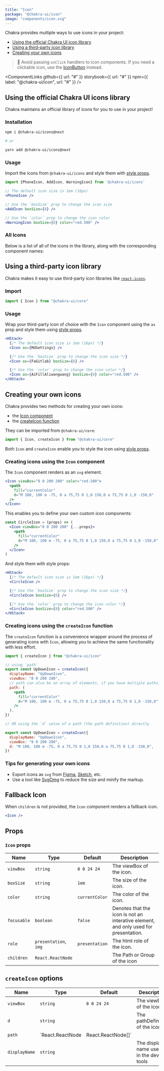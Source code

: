 ```yaml
---
title: "Icon"
package: "@chakra-ui/icon"
image: "components/icon.svg"
---
```



Chakra provides multiple ways to use icons in your project:

- [Using the official Chakra UI icon library](#using-the-official-chakra-ui-icons-library)
- [Using a third-party icon library](#using-a-third-party-icon-library)
- [Creating your own icons](#creating-your-own-icons)

> 🚨 Avoid passing `onClick` handlers to icon components. If you need a
> clickable icon, use the [IconButton](/docs/form/icon-button) instead.

<ComponentLinks
  github={{ url: "#" }}
  storybook={{ url: "#" }}
  npm={{ label: "@chakra-ui/icon", url: "#" }}
/>

<carbon-ad></carbon-ad>

## Using the official Chakra UI icons library

Chakra maintains an official library of icons for you to use in your project!

### Installation

```bash
npm i @chakra-ui/icons@next

# or

yarn add @chakra-ui/icons@next
```

### Usage

Import the icons from `@chakra-ui/icons` and style them with
[style props](/docs/features/style-props).

```jsx live=false
import {PhoneIcon, AddIcon, WarningIcon} from '@chakra-ui/icons'

// The default icon size is 1em (16px)
<PhoneIcon />

// Use the `boxSize` prop to change the icon size
<AddIcon boxSize={6} />

// Use the `color` prop to change the icon color
<WarningIcon boxSize={8} color="red.500" />
```

### All Icons

Below is a list of all of the icons in the library, along with the corresponding
component names:

<Box mt={5}>
  <IconsList />
</Box>

## Using a third-party icon library

Chakra makes it easy to use third-party icon libraries like
[`react-icons`](https://react-icons.github.io/react-icons/).

### Import

```jsx live=false
import { Icon } from "@chakra-ui/core"
```

### Usage

Wrap your third-party icon of choice with the `Icon` component using the `as`
prop and style them using [style props](/docs/features/style-props).

```jsx
<HStack>
  {/* The default icon size is 1em (16px) */}
  <Icon as={MdSettings} />

  {/* Use the `boxSize` prop to change the icon size */}
  <Icon as={FaGitlab} boxSize={6} />

  {/* Use the `color` prop to change the icon color */}
  <Icon as={AiFillAliwangwang} boxSize={8} color="red.500" />
</HStack>
```

## Creating your own icons

Chakra provides two methods for creating your own icons:

- the [Icon component](#creating-icons-using-the-icon-component)
- the [createIcon function](#creating-icons-using-the-createicon-function)

They can be imported from `@chakra-ui/core`:

```jsx live=false
import { Icon, createIcon } from "@chakra-ui/core"
```

Both `Icon` and `createIcon` enable you to style the icon using
[style props](/docs/features/style-props).

### Creating icons using the `Icon` component

The `Icon` component renders as an `svg` element.

```jsx
<Icon viewBox="0 0 200 200" color="red.500">
  <path
    fill="currentColor"
    d="M 100, 100 m -75, 0 a 75,75 0 1,0 150,0 a 75,75 0 1,0 -150,0"
  />
</Icon>
```

This enables you to define your own custom icon components:

```jsx live=false
const CircleIcon = (props) => (
  <Icon viewBox="0 0 200 200" {...props}>
    <path
      fill="currentColor"
      d="M 100, 100 m -75, 0 a 75,75 0 1,0 150,0 a 75,75 0 1,0 -150,0"
    />
  </Icon>
)
```

And style them with style props:

```jsx
<HStack>
  {/* The default icon size is 1em (16px) */}
  <CircleIcon />

  {/* Use the `boxSize` prop to change the icon size */}
  <CircleIcon boxSize={6} />

  {/* Use the `color` prop to change the icon color */}
  <CircleIcon boxSize={8} color="red.500" />
</HStack>
```

### Creating icons using the `createIcon` function

The `createIcon` function is a convenience wrapper around the process of
generating icons with `Icon`, allowing you to achieve the same functionality
with less effort.

```jsx live=false
import { createIcon } from "@chakra-ui/icon"

// using `path`
export const UpDownIcon = createIcon({
  displayName: "UpDownIcon",
  viewBox: "0 0 200 200",
  // path can also be an array of elements, if you have multiple paths, lines, shapes, etc.
  path: (
    <path
      fill="currentColor"
      d="M 100, 100 m -75, 0 a 75,75 0 1,0 150,0 a 75,75 0 1,0 -150,0"
    />
  ),
})

// OR using the `d` value of a path (the path definition) directly

export const UpDownIcon = createIcon({
  displayName: "UpDownIcon",
  viewBox: "0 0 200 200",
  d: "M 100, 100 m -75, 0 a 75,75 0 1,0 150,0 a 75,75 0 1,0 -150,0",
})
```

### Tips for generating your own icons

- Export icons as `svg` from [Figma](https://www.figma.com/),
  [Sketch](https://www.sketch.com/), etc.
- Use a tool like [SvgOmg](https://jakearchibald.github.io/svgomg/) to reduce
  the size and minify the markup.

## Fallback Icon

When `children` is not provided, the `Icon` component renders a fallback icon.

```jsx
<Icon />
```

## Props

### `Icon` props

| Name        | Type                  | Default        | Description                                                                         |
| ----------- | --------------------- | -------------- | ----------------------------------------------------------------------------------- |
| `viewBox`   | `string`              | `0 0 24 24`    | The viewBox of the icon.                                                            |
| `boxSize`   | `string`              | `1em`          | The size of the icon.                                                               |
| `color`     | `string`              | `currentColor` | The color of the icon.                                                              |
| `focusable` | `boolean`             | `false`        | Denotes that the icon is not an interative element, and only used for presentation. |
| `role`      | `presentation`, `img` | `presentation` | The html role of the icon.                                                          |
| `children`  | `React.ReactNode`     |                | The Path or Group of the icon                                                       |

## `createIcon` options

| Name          | Type                                  | Default     | Description                              |
| ------------- | ------------------------------------- | ----------- | ---------------------------------------- |
| `viewBox`     | `string`                              | `0 0 24 24` | The viewBox of the icon.                 |
| `d`           | `string`                              |             | The pathDefinition of the icon.          |
| `path`        | `React.ReactNode | React.ReactNode[]` |             | The Path or Group of the icon            |
| `displayName` | `string`                              |             | The display name useful in the dev tools |
